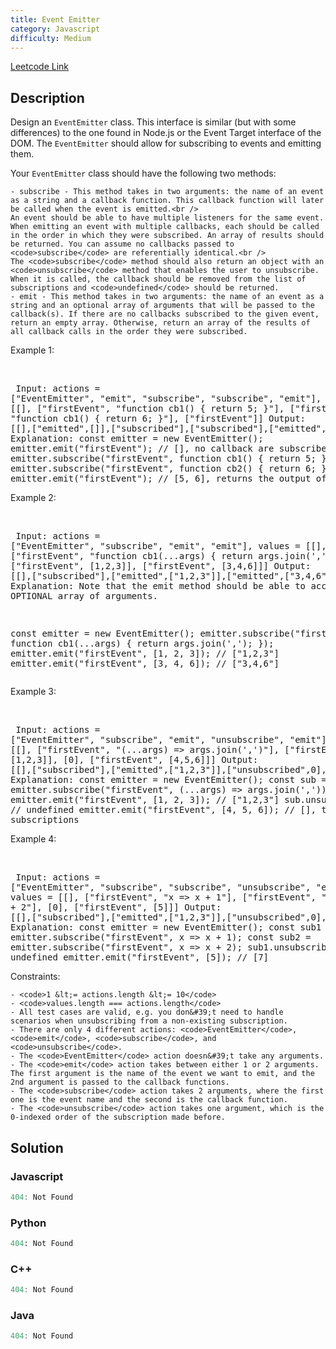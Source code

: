 ```yaml
---
title: Event Emitter
category: Javascript
difficulty: Medium
---
```


<Callout>

[Leetcode Link](https://leetcode.com/problems/event-emitter)

</Callout>

## Description
Design an <code>EventEmitter</code> class. This interface is similar (but with some differences) to the one found in Node.js or the Event Target interface of the DOM. The <code>EventEmitter</code> should allow for subscribing to events and emitting them.

Your <code>EventEmitter</code> class should have the following two methods:


	- subscribe - This method takes in two arguments: the name of an event as a string and a callback function. This callback function will later be called when the event is emitted.<br />
	An event should be able to have multiple listeners for the same event. When emitting an event with multiple callbacks, each should be called in the order in which they were subscribed. An array of results should be returned. You can assume no callbacks passed to <code>subscribe</code> are referentially identical.<br />
	The <code>subscribe</code> method should also return an object with an <code>unsubscribe</code> method that enables the user to unsubscribe. When it is called, the callback should be removed from the list of subscriptions and <code>undefined</code> should be returned.
	- emit - This method takes in two arguments: the name of an event as a string and an optional array of arguments that will be passed to the callback(s). If there are no callbacks subscribed to the given event, return an empty array. Otherwise, return an array of the results of all callback calls in the order they were subscribed.


 
Example 1:

<br /><pre className="overflow-x-auto">
Input: 
actions = [&quot;EventEmitter&quot;, &quot;emit&quot;, &quot;subscribe&quot;, &quot;subscribe&quot;, &quot;emit&quot;], 
values = [[], [&quot;firstEvent&quot;, &quot;function cb1() { return 5; }&quot;],  [&quot;firstEvent&quot;, &quot;function cb1() { return 6; }&quot;], [&quot;firstEvent&quot;]]
Output: [[],[&quot;emitted&quot;,[]],[&quot;subscribed&quot;],[&quot;subscribed&quot;],[&quot;emitted&quot;,[5,6]]]
Explanation: 
const emitter = new EventEmitter();
emitter.emit(&quot;firstEvent&quot;); // [], no callback are subscribed yet
emitter.subscribe(&quot;firstEvent&quot;, function cb1() { return 5; });
emitter.subscribe(&quot;firstEvent&quot;, function cb2() { return 6; });
emitter.emit(&quot;firstEvent&quot;); // [5, 6], returns the output of cb1 and cb2
</pre>

Example 2:

<br /><pre className="overflow-x-auto">
Input: 
actions = [&quot;EventEmitter&quot;, &quot;subscribe&quot;, &quot;emit&quot;, &quot;emit&quot;], 
values = [[], [&quot;firstEvent&quot;, &quot;function cb1(...args) { return args.join(&#39;,&#39;); }&quot;], [&quot;firstEvent&quot;, [1,2,3]], [&quot;firstEvent&quot;, [3,4,6]]]
Output: [[],[&quot;subscribed&quot;],[&quot;emitted&quot;,[&quot;1,2,3&quot;]],[&quot;emitted&quot;,[&quot;3,4,6&quot;]]]
Explanation: Note that the emit method should be able to accept an OPTIONAL array of arguments.

const emitter = new EventEmitter();
emitter.subscribe(&quot;firstEvent, function cb1(...args) { return args.join(&#39;,&#39;); });
emitter.emit(&quot;firstEvent&quot;, [1, 2, 3]); // [&quot;1,2,3&quot;]
emitter.emit(&quot;firstEvent&quot;, [3, 4, 6]); // [&quot;3,4,6&quot;]
</pre>

Example 3:

<br /><pre className="overflow-x-auto">
Input: 
actions = [&quot;EventEmitter&quot;, &quot;subscribe&quot;, &quot;emit&quot;, &quot;unsubscribe&quot;, &quot;emit&quot;], 
values = [[], [&quot;firstEvent&quot;, &quot;(...args) =&gt; args.join(&#39;,&#39;)&quot;], [&quot;firstEvent&quot;, [1,2,3]], [0], [&quot;firstEvent&quot;, [4,5,6]]]
Output: [[],[&quot;subscribed&quot;],[&quot;emitted&quot;,[&quot;1,2,3&quot;]],[&quot;unsubscribed&quot;,0],[&quot;emitted&quot;,[]]]
Explanation:
const emitter = new EventEmitter();
const sub = emitter.subscribe(&quot;firstEvent&quot;, (...args) =&gt; args.join(&#39;,&#39;));
emitter.emit(&quot;firstEvent&quot;, [1, 2, 3]); // [&quot;1,2,3&quot;]
sub.unsubscribe(); // undefined
emitter.emit(&quot;firstEvent&quot;, [4, 5, 6]); // [], there are no subscriptions
</pre>

Example 4:

<br /><pre className="overflow-x-auto">
Input: 
actions = [&quot;EventEmitter&quot;, &quot;subscribe&quot;, &quot;subscribe&quot;, &quot;unsubscribe&quot;, &quot;emit&quot;], 
values = [[], [&quot;firstEvent&quot;, &quot;x =&gt; x + 1&quot;], [&quot;firstEvent&quot;, &quot;x =&gt; x + 2&quot;], [0], [&quot;firstEvent&quot;, [5]]]
Output: [[],[&quot;subscribed&quot;],[&quot;emitted&quot;,[&quot;1,2,3&quot;]],[&quot;unsubscribed&quot;,0],[&quot;emitted&quot;,[7]]]
Explanation:
const emitter = new EventEmitter();
const sub1 = emitter.subscribe(&quot;firstEvent&quot;, x =&gt; x + 1);
const sub2 = emitter.subscribe(&quot;firstEvent&quot;, x =&gt; x + 2);
sub1.unsubscribe(); // undefined
emitter.emit(&quot;firstEvent&quot;, [5]); // [7]</pre>

 
Constraints:


	- <code>1 &lt;= actions.length &lt;= 10</code>
	- <code>values.length === actions.length</code>
	- All test cases are valid, e.g. you don&#39;t need to handle scenarios when unsubscribing from a non-existing subscription.
	- There are only 4 different actions: <code>EventEmitter</code>, <code>emit</code>, <code>subscribe</code>, and <code>unsubscribe</code>.
	- The <code>EventEmitter</code> action doesn&#39;t take any arguments.
	- The <code>emit</code> action takes between either 1 or 2 arguments. The first argument is the name of the event we want to emit, and the 2nd argument is passed to the callback functions.
	- The <code>subscribe</code> action takes 2 arguments, where the first one is the event name and the second is the callback function.
	- The <code>unsubscribe</code> action takes one argument, which is the 0-indexed order of the subscription made before.



## Solution

### Javascript
```javascript
404: Not Found
```
### Python
```python
404: Not Found
```
### C++
```cpp
404: Not Found
```
### Java
```java
404: Not Found
```


